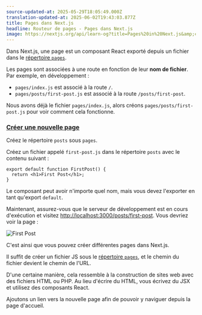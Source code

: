 ```yaml
---
source-updated-at: 2025-05-29T18:05:49.000Z
translation-updated-at: 2025-06-02T19:43:03.877Z
title: Pages dans Next.js
headline: Routeur de pages - Pages dans Next.js
image: https://nextjs.org/api/learn-og?title=Pages%20in%20Next.js&amp;chapter=6
---
```


Dans Next.js, une page est un composant React exporté depuis un fichier dans le [répertoire `pages`](/docs/basic-features/pages).

Les pages sont associées à une route en fonction de leur **nom de fichier**. Par exemple, en développement :

*   `pages/index.js` est associé à la route `/`.
*   `pages/posts/first-post.js` est associé à la route `/posts/first-post`.

Nous avons déjà le fichier `pages/index.js`, alors créons `pages/posts/first-post.js` pour voir comment cela fonctionne.

### [Créer une nouvelle page](#create-a-new-page)

Créez le répertoire `posts` sous `pages`.

Créez un fichier appelé `first-post.js` dans le répertoire `posts` avec le contenu suivant :

```
export default function FirstPost() {
  return <h1>First Post</h1>;
}
```

Le composant peut avoir n'importe quel nom, mais vous devez l'exporter en tant qu'export `default`.

Maintenant, assurez-vous que le serveur de développement est en cours d'exécution et visitez [http://localhost:3000/posts/first-post](http://localhost:3000/posts/first-post). Vous devriez voir la page :

![First Post](https://h8DxKfmAPhn8O0p3.public.blob.vercel-storage.com/learn/pages-router/navigate-between-pages/first-post.png)

C'est ainsi que vous pouvez créer différentes pages dans Next.js.

Il suffit de créer un fichier JS sous le [répertoire `pages`](/docs/basic-features/pages), et le chemin du fichier devient le chemin de l'URL.

D'une certaine manière, cela ressemble à la construction de sites web avec des fichiers HTML ou PHP. Au lieu d'écrire du HTML, vous écrivez du JSX et utilisez des composants React.

Ajoutons un lien vers la nouvelle page afin de pouvoir y naviguer depuis la page d'accueil.